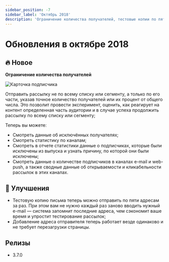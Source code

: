 ```yaml
---
sidebar_position: -7
sidebar_label: 'Октябрь 2018'
description: 'Ограничение количества получателей, тестовые копии по пяти адресам за раз, добавление адреса отправителя везде одинаково'
---
```



# Обновления в октябре 2018

## 🔥 Новое

**Ограничение количества получателей**

<p align="left">
  <img src={receiverLimit} alt="Карточка подписчика" />
</p>

Отправить рассылку не по всему списку или сегменту, а только по его части, указав точное количество получателей или их процент от общего числа. Это позволит провести эксперимент, оценить, как реагирует на контент определенная часть аудитории и в случае успеха продолжить рассылку по всему списку или сегменту;

Теперь вы можете:

- Смотреть данные об исключённых получателях;
- Смотреть статистику по каналам;
- Смотреть в отчете статистики данные о подписчиках, которые были исключены из выпуска и узнать причину, по которой они были исключены;
- Смотреть данные о количестве подписчиков в каналах e-mail и web-push, а также сводные данные об открываемости и кликабельности рассылок в этих каналах.

## 🚀 Улучшения

- Тестовую копию письма теперь можно отправить по пяти адресам за раз. При этом вам не нужно каждый раз заново вводить нужный e-mail — система запомнит последние адреса, чем сэкономит ваше время и упростит тестирование рассылок;
- Добавление адреса отправителя теперь работает везде одинаково и не требует перезагрузки страницы.

## Релизы

- 3.7.0
